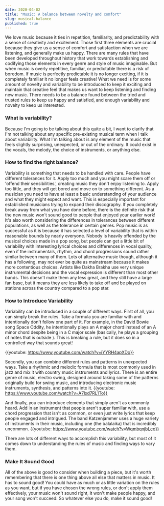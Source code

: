 ```yaml
---
date: 2020-04-02
title: "Music: A balance between novelty and comfort"
slug: musical-balance
published: true
---
```


We love music because it ties in repetition, familiarity, and predictability with a sense of creativity and excitement. Those first three elements are crucial because they give us a sense of comfort and satisfaction when we are listening, and generally make us happy. There are many rules that have been developed throughout history that work towards establishing and codifying those elements in every genre and style of music imaginable. But when music is overly repetitive, familiar, or predictable there is a risk of boredom. If music is perfectly predictable it is no longer exciting, if it is completely familiar it no longer feels creative! What we need is for some amount of novelty and variability to be introduced to keep it exciting and maintain that creative feel that makes us want to keep listening and finding new music. There needs to be a balance found between the tried and trusted rules to keep us happy and satisfied, and enough variability and novelty to keep us interested.

### **What is variability?**
Because I'm going to be talking about this quite a bit, I want to clarify that I'm not talking about any specific pre-existing musical term when I talk about variability. What I'm talking about is any element of the music that feels slightly surprising, unexpected, or out of the ordinary. It could exist in the vocals, the melody, the choice of instruments, or anything else.

### **How to find the right balance?**
Variability is something that needs to be handled with care. People have different tolerances for it. Apply too much and you might scare them off or 'offend their sensibilities', creating music they don't enjoy listening to. Apply too little, and they will get bored and move on to something different. As a musician you need to have at least a basic understanding of your audience and what they might expect and want. This is especially important for established musicians trying to expand their discography. If you completely break away from what you have done before, there is the definite risk that the new music won't sound good to people that enjoyed your earlier work!
It's also worth considering the differences in tolerances between different populations, as well as the tolerance in certain genres. Pop music is as successful as it is because it has selected a level of variability that is within reasonable bounds by nearly everyone. Nobody is heavily offended by the musical choices made in a pop song, but people can get a little bit of variability with interesting lyrical choices and differences in vocal quality, even if the instrumentals, rhythm, and chord progressions sound rather similar between many of them.
Lots of alternative music though, although it has a following, may not ever be quite as mainstream because it makes more contentious choices. Artists like Dakha Brakha use very unique instrumental decisions and the vocal expression is different than most other bands. This doesn't make them any less great, and they still have a large fan base, but it means they are less likely to take off and be played on stations across the country compared to a pop star.

### **How to Introduce Variability**
Variability can be introduced in a couple of different ways. First of all, you can simply break the rules. Take a formula you are familiar with and intentionally don't follow one part of it. For example, in the David Bowie song Space Oddity, he intentionally plays an A major chord instead of an A minor chord despite being in a C major scale (basically, he plays a grouping of notes that is outside ). This is breaking a rule, but it does so in a controlled way that sounds great!

{{youtube: https://www.youtube.com/watch?v=iYYRH4apXDo}}

Secondly, you can combine different rules and patterns in unexpected ways. Take a rhythmic and melodic formula that is most commonly used in jazz and mix it with country music instruments and lyrics. There is an entire genre of music, electro swing, designed around taking some of the patterns originally build for swing music, and introducing electronic music instruments, synthesis, and patterns into it.
{{youtube: https://www.youtube.com/watch?v=A7lxd7RL1To}}

And finally, you can introduce elements that simply aren't as commonly heard. Add in an instrument that people aren't super familiar with, use a chord progression that isn't as common, or even just write lyrics that keep people engaged and intrigued. The band Katzenjammer uses a huge variety of instruments in their music, including one (the balalaika) that is incredibly uncommon.
{{youtube: https://www.youtube.com/watch?v=WqmbqnjbLco}}

There are lots of different ways to accomplish this variability, but most of it comes down to understanding the rules of music and finding ways to vary them. 

### **Make It Sound Good**
All of the above is good to consider when building a piece, but it's worth remembering that there is one thing above all else that matters in music. It has to sound good! You could have as much or as little variation on the rules as you want, but if you have chosen the wrong rules, or don't apply them effectively, your music won't sound right, it won't make people happy, and your song won't succeed.
So whatever else you do, make it sound good!

